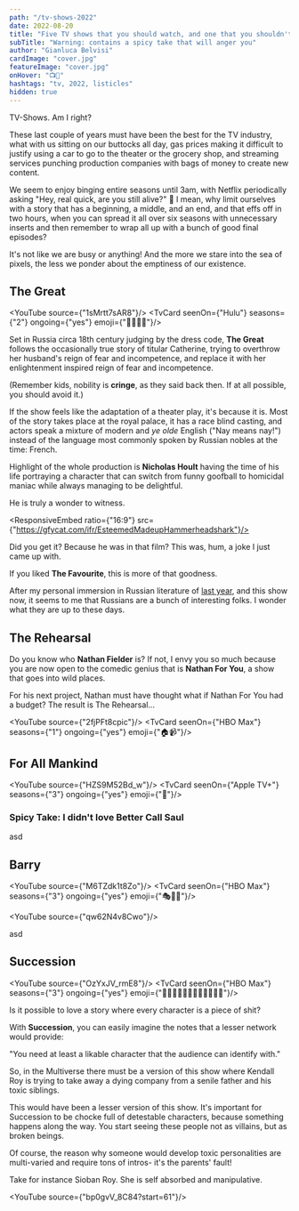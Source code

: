 ```yaml
---
path: "/tv-shows-2022"
date: 2022-08-20
title: "Five TV shows that you should watch, and one that you shouldn't"
subTitle: "Warning: contains a spicy take that will anger you"
author: "Gianluca Belvisi"
cardImage: "cover.jpg"
featureImage: "cover.jpg"
onHover: "📺🤤"
hashtags: "tv, 2022, listicles"
hidden: true
---
```




TV-Shows. Am I right?

These last couple of years must have been the best for the TV industry, what with us sitting on our buttocks all day, gas prices making it difficult to justify using a car to go to the theater or the grocery shop, and streaming services punching production companies with bags of money to create new content.

We seem to enjoy binging entire seasons until 3am, with Netflix periodically asking "Hey, real quick, are you still alive?" 🙊
I mean, why limit ourselves with a story that has a beginning, a middle, and an end, and that effs off in two hours, when you can spread it all over six seasons with unnecessary inserts and then remember to wrap all up with a bunch of good final episodes?

It's not like we are busy or anything! And the more we stare into the sea of pixels, the less we ponder about the emptiness of our existence.



## The Great

<YouTube source={"1sMrtt7sAR8"}/>
<TvCard seenOn={"Hulu"} seasons={"2"} ongoing={"yes"} emoji={"🤴🏻👸🏼"}/>

Set in Russia circa 18th century judging by the dress code, **The Great** follows the occasionally true story of titular Catherine, trying to overthrow her husband's reign of fear and incompetence, and replace it with her enlightenment inspired reign of fear and incompetence.

(Remember kids, nobility is **cringe**, as they said back then. If at all possible, you should avoid it.)

If the show feels like the adaptation of a theater play, it's because it is. Most of the story takes place at the royal palace, it has a race blind casting, and actors speak a mixture of modern and *ye olde* English ("Nay means nay!") instead of the language most commonly spoken by Russian nobles at the time: French.

Highlight of the whole production is **Nicholas Hoult** having the time of his life portraying a character that can switch from funny goofball to homicidal maniac while always managing to be delightful.

He is truly a wonder to witness.

<ResponsiveEmbed ratio={"16:9"} src={"https://gfycat.com/ifr/EsteemedMadeupHammerheadshark"}/>

<FigureLabel>Did you get it? Because he was in that film? This was, hum, a joke I just came up with.</FigureLabel>

If you liked **The Favourite**, this is more of that goodness.

After my personal immersion in Russian literature of [last year](/books-2021), and this show now, it seems to me that Russians are a bunch of interesting folks. I wonder what they are up to these days.

## The Rehearsal

Do you know who **Nathan Fielder** is? If not, I envy you so much because you are now open to the comedic genius that is **Nathan For You**, a show that goes into wild places.

For his next project, Nathan must have thought what if Nathan For You had a budget? The result is The Rehearsal...

<YouTube source={"2fjPFt8cpic"}/>
<TvCard seenOn={"HBO Max"} seasons={"1"} ongoing={"yes"} emoji={"🏠📹"}/>

## For All Mankind

<YouTube source={"HZS9M52Bd_w"}/>
<TvCard seenOn={"Apple TV+"} seasons={"3"} ongoing={"yes"} emoji={"🌚"}/>



### Spicy Take: I didn't love Better Call Saul

asd

## Barry

<YouTube source={"M6TZdk1t8Zo"}/>
<TvCard seenOn={"HBO Max"} seasons={"3"} ongoing={"yes"} emoji={"🎭🥷🏼"}/>


<YouTube source={"qw62N4v8Cwo"}/>

asd

## Succession

<YouTube source={"OzYxJV_rmE8"}/>
<TvCard seenOn={"HBO Max"} seasons={"3"} ongoing={"yes"} emoji={"👴🏽💵🙋🏻‍♂️🙋🏽‍♂️‍🙋🏽‍♀️"}/>

Is it possible to love a story where every character is a piece of shit?

With **Succession**, you can easily imagine the notes that a lesser network would provide:

"You need at least a likable character that the audience can identify with."

So, in the Multiverse there must be a version of this show where Kendall Roy is trying to take away a dying company from a senile father and his toxic siblings.

This would have been a lesser version of this show. It's important for Succession to be chocke full of detestable characters, because something happens along the way. You start seeing these people not as villains, but as broken beings.

Of course, the reason why someone would develop toxic personalities are multi-varied and require tons of intros- it's the parents' fault!

Take for instance Sioban Roy. She is self absorbed and manipulative.

<YouTube source={"bp0gvV_8C84?start=61"}/>